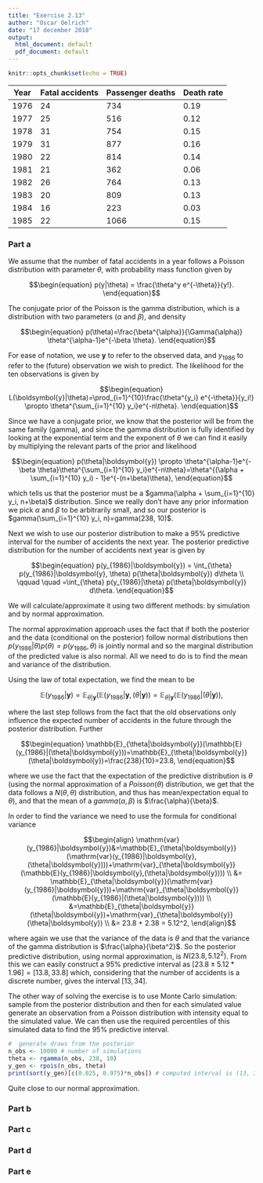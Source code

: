 ```yaml
---
title: "Exercise 2.13"
author: "Oscar Oelrich"
date: "17 december 2018"
output:
  html_document: default
  pdf_document: default
---
```


```r
knitr::opts_chunk$set(echo = TRUE)
```


| Year  | Fatal accidents  | Passenger deaths   | Death rate  |
|-------|------------------|--------------------|-------------|
| 1976  | 24               |  734               | 0.19        |
| 1977  | 25               |  516               | 0.12        |
| 1978  | 31               |  754               | 0.15        |
| 1979  | 31               |  877               | 0.16        |
| 1980  | 22               |  814               | 0.14        |
| 1981  | 21               |  362               | 0.06        |
| 1982  | 26               |  764               | 0.13        |
| 1983  | 20               |  809               | 0.13        |
| 1984  | 16               |  223               | 0.03        |
| 1985  | 22               |  1066              | 0.15        |


### Part a

We assume that the number of fatal accidents in a year follows a Poisson distribution with parameter $\theta$, with probability mass function given by

$$\begin{equation}
p(y|\theta) = \frac{\theta^y e^{-\theta}}{y!}.
\end{equation}$$

The conjugate prior of the Poisson is the gamma distribution, which is a distribution with two parameters ($\alpha$ and $\beta$), and density

$$\begin{equation}
p(\theta)=\frac{\beta^{\alpha}}{\Gamma(\alpha)} \theta^{\alpha-1}e^{-\beta \theta}.
\end{equation}$$

For ease of notation, we use $\boldsymbol{y}$ to refer to the observed data, and $y_{1986}$ to refer to the (future) observation we wish to predict. The likelihood for the ten observations is given by

$$\begin{equation}
L(\boldsymbol{y}|\theta)=\prod_{i=1}^{10}\frac{\theta^{y_i} e^{-\theta}}{y_i!} \propto \theta^{\sum_{i=1}^{10} y_i}e^{-n\theta}.
\end{equation}$$

Since we have a conjugate prior, we know that the posterior will be from the same family (gamma), and since the gamma distribution is fully identified by looking at the exponential term and the exponent of $\theta$ we can find it easily by multiplying the relevant parts of the prior and likelihood

$$\begin{equation}
p(\theta|\boldsymbol{y}) \propto \theta^{\alpha-1}e^{-\beta \theta}\theta^{\sum_{i=1}^{10} y_i}e^{-n\theta}=\theta^{(\alpha + \sum_{i=1}^{10} y_i) - 1}e^{-(n+\beta)\theta},
\end{equation}$$

which tells us that the posterior must be a $gamma(\alpha + \sum_{i=1}^{10} y_i, n+\beta)$ distribution. Since we really don't have any prior information we pick $\alpha$ and $\beta$ to be arbitrarily small, and so our posterior is $gamma(\sum_{i=1}^{10} y_i, n)=gamma(238, 10)$.

Next we wish to use our posterior distribution to make a $95 \%$ predictive interval for the number of accidents the next year. The posterior predictive distribution for the number of accidents next year is given by 

$$\begin{equation}
p(y_{1986}|\boldsymbol{y}) = \int_{\theta} p(y_{1986}|\boldsymbol{y}, \theta) p(\theta|\boldsymbol{y}) d\theta \\ \qquad \quad =\int_{\theta} p(y_{1986}|\theta) p(\theta|\boldsymbol{y}) d\theta. 
\end{equation}$$

We will calculate/approximate it using two different methods: by simulation and by normal approximation.

The normal approximation approach uses the fact that if both the posterior and the data (conditional on the posterior) follow normal distributions then $p(y_{1986}|\theta) p(\theta)=p(y_{1986},\theta)$ is jointly normal and so the marginal distribution of the predicted value is also normal. All we need to do is to find the mean and variance of the distribution.

Using the law of total expectation, we find the mean to be

$$\begin{equation}
\mathbb{E}(y_{1986}|\boldsymbol{y})=\mathbb{E}_{\theta|\boldsymbol{y}}(\mathbb{E}(y_{1986}|\boldsymbol{y},(\theta|\boldsymbol{y}))=\mathbb{E}_{\theta|\boldsymbol{y}}(\mathbb{E}(y_{1986}|(\theta|\boldsymbol{y})),
\end{equation}$$

where the last step follows from the fact that the old observations only influence the expected number of accidents in the future through the posterior distribution. Further

$$\begin{equation}
\mathbb{E}_{\theta|\boldsymbol{y}}(\mathbb{E}(y_{1986}|(\theta|\boldsymbol{y}))=\mathbb{E}_{\theta|\boldsymbol{y}}(\theta|\boldsymbol{y})=\frac{238}{10}=23.8,
\end{equation}$$

where we use the fact that the expectation of the predictive distribution is $\theta$ (using the normal approximation of a $Poisson(\theta)$ distribution, we get that the data follows a $N(\theta, \theta)$ distribution, and thus has mean/expectation equal to $\theta$), and that the mean of a $gamma(\alpha, \beta)$ is $\frac{\alpha}{\beta}$.

In order to find the variance we need to use the formula for conditional variance

$$\begin{align}
\mathrm{var}(y_{1986}|\boldsymbol{y})&=\mathbb{E}_{\theta|\boldsymbol{y}}(\mathrm{var}(y_{1986}|\boldsymbol{y},(\theta|\boldsymbol{y})))+\mathrm{var}_{\theta|\boldsymbol{y}}(\mathbb{E}(y_{1986}|\boldsymbol{y},(\theta|\boldsymbol{y}))) \\
&= \mathbb{E}_{\theta|\boldsymbol{y}}(\mathrm{var}(y_{1986}|\boldsymbol{y}))+\mathrm{var}_{\theta|\boldsymbol{y}}(\mathbb{E}(y_{1986}|(\theta|\boldsymbol{y})))   \\
&=\mathbb{E}_{\theta|\boldsymbol{y}}(\theta|\boldsymbol{y})+\mathrm{var}_{\theta|\boldsymbol{y}}(\theta|\boldsymbol{y}) \\
&= 23.8 + 2.38 = 5.12^2, 
\end{align}$$

where again we use that the variance of the data is $\theta$ and that the variance of the gamma distribution is $\frac{\alpha}{\beta^2}$. So the posterior predictive distribution, using normal approximation, is $N(23.8, 5.12^2)$. From this we can easily construct a $95 \%$ predictive interval as $[23.8 \pm 5.12*1.96]=[13.8, 33.8]$ which, considering that the number of accidents is a discrete number, gives the interval $[13, 34]$.

The other way of solving the exercise is to use Monte Carlo simulation: sample from the posterior distribution and then for each simulated value generate an observation from a Poisson distribution with intensity equal to the simulated value. We can then use the required percentiles of this simulated data to find the $95 \%$ predictive interval.


```r
#  generate draws from the posterior
n_obs <- 10000 # number of simulations
theta <- rgamma(n_obs, 238, 10)
y_gen <- rpois(n_obs, theta)
print(sort(y_gen)[c(0.025, 0.975)*n_obs]) # computed interval is (13, 34)
```

Quite close to our normal approximation.

### Part b




### Part c




### Part d




### Part e